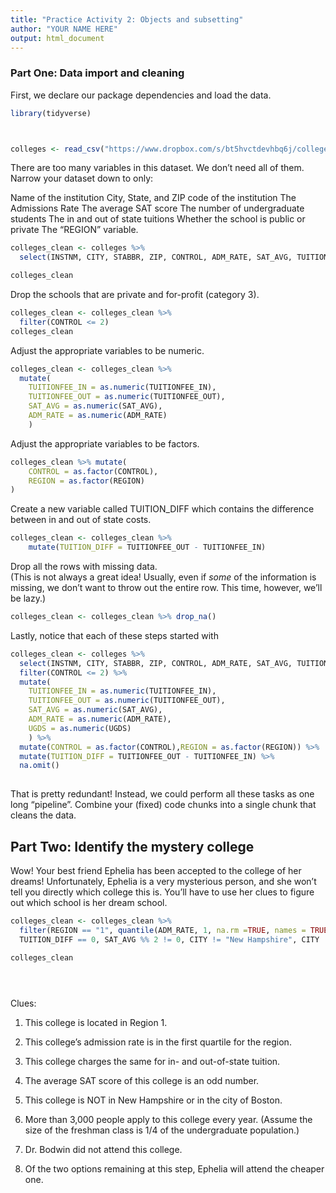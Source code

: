 ```yaml
---
title: "Practice Activity 2: Objects and subsetting"
author: "YOUR NAME HERE"
output: html_document
---
```


### Part One: Data import and cleaning

First, we declare our package dependencies and load the data.

```r
library(tidyverse)



colleges <- read_csv("https://www.dropbox.com/s/bt5hvctdevhbq6j/colleges.csv?dl=1")
```



There are too many variables in this dataset.  We don't need all of them. Narrow your dataset down to only:

Name of the institution
City, State, and ZIP code of the institution
The Admissions Rate
The average SAT score
The number of undergraduate students
The in and out of state tuitions
Whether the school is public or private
The "REGION" variable.


```r

colleges_clean <- colleges %>%
  select(INSTNM, CITY, STABBR, ZIP, CONTROL, ADM_RATE, SAT_AVG, TUITIONFEE_IN, TUITIONFEE_OUT, UGDS, REGION) 

colleges_clean
```

Drop the schools that are private and for-profit (category 3).

```r
colleges_clean <- colleges_clean %>%
  filter(CONTROL <= 2) 
colleges_clean
```

Adjust the appropriate variables to be numeric.

```r
colleges_clean <- colleges_clean %>%
  mutate(
    TUITIONFEE_IN = as.numeric(TUITIONFEE_IN), 
    TUITIONFEE_OUT = as.numeric(TUITIONFEE_OUT),
    SAT_AVG = as.numeric(SAT_AVG),
    ADM_RATE = as.numeric(ADM_RATE)
    ) 
```

Adjust the appropriate variables to be factors.

```r
colleges_clean %>% mutate(
    CONTROL = as.factor(CONTROL),
    REGION = as.factor(REGION)
)
```

Create a new variable called TUITION_DIFF which contains the difference between in and out of state costs.

```r
colleges_clean <- colleges_clean %>% 
    mutate(TUITION_DIFF = TUITIONFEE_OUT - TUITIONFEE_IN)
```


Drop all the rows with missing data.  
(This is not always a great idea!  Usually, even if *some* of the information is missing, we don't want to throw out the entire row.  This time, however, we'll be lazy.)

```r
colleges_clean <- colleges_clean %>% drop_na()

```



Lastly, notice that each of these steps started with 

```r
colleges_clean <- colleges %>% 
  select(INSTNM, CITY, STABBR, ZIP, CONTROL, ADM_RATE, SAT_AVG, TUITIONFEE_IN, TUITIONFEE_OUT, UGDS, REGION) %>%
  filter(CONTROL <= 2) %>%
  mutate(
    TUITIONFEE_IN = as.numeric(TUITIONFEE_IN), 
    TUITIONFEE_OUT = as.numeric(TUITIONFEE_OUT),
    SAT_AVG = as.numeric(SAT_AVG),
    ADM_RATE = as.numeric(ADM_RATE),
    UGDS = as.numeric(UGDS)
    ) %>%
  mutate(CONTROL = as.factor(CONTROL),REGION = as.factor(REGION)) %>%
  mutate(TUITION_DIFF = TUITIONFEE_OUT - TUITIONFEE_IN) %>%
  na.omit()
  
```

That is pretty redundant!  Instead, we could perform all these tasks as one long "pipeline".  Combine your (fixed) code chunks into a single chunk that cleans the data.




## Part Two:  Identify the mystery college

Wow!  Your best friend Ephelia has been accepted to the college of her dreams!  Unfortunately, Ephelia is a very mysterious person, and she won't tell you directly which college this is.  You'll have to use her clues to figure out which school is her dream school.

```r

colleges_clean <- colleges_clean %>%
  filter(REGION == "1", quantile(ADM_RATE, 1, na.rm =TRUE, names = TRUE), 
  TUITION_DIFF == 0, SAT_AVG %% 2 != 0, CITY != "New Hampshire", CITY != "Boston", UGDS/4 > 3000*ADM_RATE, INSTNM != "Harvard University")

colleges_clean


  
```


Clues:

1. This college is located in Region 1.

2. This college's admission rate is in the first quartile for the region.

3. This college charges the same for in- and out-of-state tuition.

4. The average SAT score of this college is an odd number.

5. This college is NOT in New Hampshire or in the city of Boston.

6. More than 3,000 people apply to this college every year.  (Assume the size of the freshman class is 1/4 of the undergraduate population.)

7. Dr. Bodwin did not attend this college.

8. Of the two options remaining at this step, Ephelia will attend the cheaper one.


